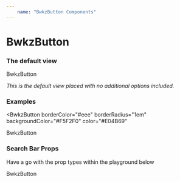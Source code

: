 ```yaml
---
    name: "BwkzButton Components"
---
```



# BwkzButton

### The default view

<BwkzButton>
  BwkzButton
</BwkzButton>

*This is the default view placed with no additional options included.*

### Examples

<BwkzButton
  borderColor="#eee"
  borderRadius="1em"
  backgroundColor="#F5F2F0"
  color="#E04B69"
>
  BwkzButton
</BwkzButton>

### Search Bar Props

<PropsTable of={BwkzButton}/>

Have a go with the prop types within the playground below

<Playground>
  <BwkzButton
    borderColor="#eee"
    borderRadius="1em"
    backgroundColor="#F5F2F0"
    color="#E04B69"
  >
    BwkzButton
  </BwkzButton>
</Playground>
